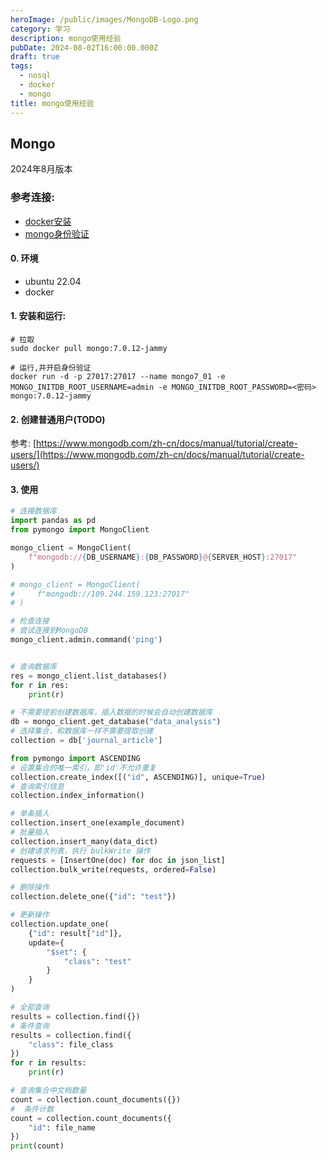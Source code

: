 ```yaml
---
heroImage: /public/images/MongoDB-Logo.png
category: 学习
description: mongo使用经验
pubDate: 2024-08-02T16:00:00.000Z
draft: true
tags:
  - nosql
  - docker
  - mongo
title: mongo使用经验
---
```


## Mongo

2024年8月版本

### 参考连接:

- [docker安装](https://linhx1999.github.io/post/docker20247/)
- [mongo身份验证](https://www.mongodb.com/zh-cn/docs/manual/tutorial/configure-scram-client-authentication/)

#### 0. 环境

- ubuntu 22.04
- docker

#### 1. 安装和运行:

```shell
# 拉取
sudo docker pull mongo:7.0.12-jammy

# 运行,并开启身份验证
docker run -d -p 27017:27017 --name mongo7_01 -e MONGO_INITDB_ROOT_USERNAME=admin -e MONGO_INITDB_ROOT_PASSWORD=<密码>  mongo:7.0.12-jammy

```

#### 2. 创建普通用户(TODO)

参考: [https://www.mongodb.com/zh-cn/docs/manual/tutorial/create-users/](https://www.mongodb.com/zh-cn/docs/manual/tutorial/create-users/)

#### 3. 使用

```python
# 连接数据库
import pandas as pd
from pymongo import MongoClient

mongo_client = MongoClient(
    f"mongodb://{DB_USERNAME}:{DB_PASSWORD}@{SERVER_HOST}:27017"
)

# mongo_client = MongoClient(
#     f"mongodb://109.244.159.123:27017"
# )

# 检查连接
# 尝试连接到MongoDB
mongo_client.admin.command('ping')
```

```python

# 查询数据库
res = mongo_client.list_databases()
for r in res:
    print(r)

# 不需要提前创建数据库，插入数据的时候会自动创建数据库
db = mongo_client.get_database("data_analysis")
# 选择集合，和数据库一样不需要提取创建
collection = db['journal_article']
```

```python
from pymongo import ASCENDING
# 设置集合的唯一索引，即'id'不允许重复
collection.create_index([("id", ASCENDING)], unique=True)
# 查询索引信息
collection.index_information()

# 单条插入
collection.insert_one(example_document)
# 批量插入
collection.insert_many(data_dict)
# 创建请求列表，执行 bulkWrite 操作
requests = [InsertOne(doc) for doc in json_list]
collection.bulk_write(requests, ordered=False)

# 删除操作
collection.delete_one({"id": "test"})

# 更新操作
collection.update_one(
    {"id": result["id"]},
    update={
        "$set": {
            "class": "test"
        }
    }
)

# 全部查询
results = collection.find({})
# 条件查询
results = collection.find({
    "class": file_class
})
for r in results:
    print(r)

# 查询集合中文档数量
count = collection.count_documents({})
#  条件计数
count = collection.count_documents({
    "id": file_name
})
print(count)




```
